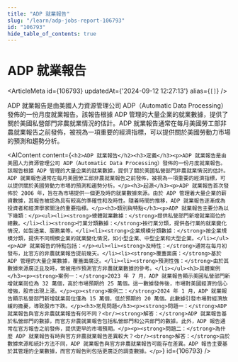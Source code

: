 ```yaml
---
title: "ADP 就業報告"
slug: "/learn/adp-jobs-report-106793"
id: "106793"
hide_table_of_contents: true
---
```



# ADP 就業報告

<ArticleMeta id={106793} updatedAt={'2024-09-12 12:27:13'} alias={`[]`} />
<div className='border-solid border-b border-t-0 my-4 border-[var(--ifm-color-gray-300)]' />

ADP 就業報告是由美國人力資源管理公司 ADP（Automatic Data Processing）發佈的一份月度就業報告。該報告根據 ADP 管理的大量企業的就業數據，提供了關於美國私營部門非農就業情況的估計。ADP 就業報告通常在每月美國勞工部非農就業報告之前發佈，被視為一項重要的經濟指標，可以提供關於美國勞動力市場的預測和趨勢分析。

<AIContent content={`<h2>ADP 就業報告</h2><h3>定義</h3><p>ADP 就業報告是由美國人力資源管理公司 ADP（Automatic Data Processing）發佈的一份月度就業報告。該報告根據 ADP 管理的大量企業的就業數據，提供了關於美國私營部門非農就業情況的估計。ADP 就業報告通常在每月美國勞工部非農就業報告之前發佈，被視為一項重要的經濟指標，可以提供關於美國勞動力市場的預測和趨勢分析。</p><h3>起源</h3><p>ADP 就業報告首次發佈於 2006 年，旨在為市場提供一個更及時的就業數據來源。由於 ADP 管理着大量企業的薪資數據，其報告被認為具有較高的準確性和及時性。隨着時間的推移，ADP 就業報告逐漸成為投資者和經濟學家關注的重要指標。</p><h3>類別與特點</h3><p>ADP 就業報告主要分為以下幾類：</p><ul><li><strong>總體就業數據：</strong>提供私營部門新增就業崗位的總數。</li><li><strong>行業分類數據：</strong>按行業分類，提供各行業的就業變化情況，如製造業、服務業等。</li><li><strong>企業規模分類數據：</strong>按企業規模分類，提供不同規模企業的就業變化情況，如小型企業、中型企業和大型企業。</li></ul><p>ADP 就業報告的特點包括：</p><ul><li><strong>及時性：</strong>通常在每月初發布，比官方的非農就業報告提前幾天。</li><li><strong>覆蓋面廣：</strong>基於 ADP 管理的大量企業數據，覆蓋面廣泛。</li><li><strong>預測性強：</strong>由於其數據來源廣泛且及時，常被用作預測官方非農就業數據的參考。</li></ul><h3>具體案例</h3><p><strong>案例一：</strong>2023 年 7 月，ADP 就業報告顯示美國私營部門新增就業崗位為 32 萬個，高於市場預期的 25 萬個。這一數據發佈後，市場對美國經濟的信心增強，股市出現上漲。</p><p><strong>案例二：</strong>2024 年 1 月，ADP 就業報告顯示私營部門新增就業崗位僅為 15 萬個，低於預期的 20 萬個。此數據引發市場對經濟放緩的擔憂，導致股市下跌。</p><h3>常見問題</h3><p><strong>問題一：</strong>ADP 就業報告與官方非農就業報告有何不同？<br/><strong>解答：</strong>ADP 就業報告基於私營部門的數據，而官方非農就業報告包括私營部門和公共部門的數據。此外，ADP 報告通常在官方報告之前發佈，提供更早的市場預期。</p><p><strong>問題二：</strong>為什麼 ADP 就業報告有時與官方非農就業報告差異較大？<br/><strong>解答：</strong>由於數據來源和統計方法不同，ADP 就業報告與官方非農就業報告可能存在差異。ADP 報告主要基於其管理的企業數據，而官方報告則包括更廣泛的調查數據。</p>`} id={106793} />

